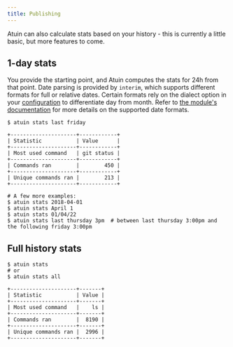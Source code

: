 ```yaml
---
title: Publishing
---
```


Atuin can also calculate stats based on your history - this is currently a
little basic, but more features to come.

## 1-day stats

You provide the starting point, and Atuin computes the stats for 24h from that point.
Date parsing is provided by `interim`, which supports different formats
for full or relative dates. Certain formats rely on the dialect option in your
[configuration](/configuration/config.md#dialect) to differentiate day from month.
Refer to [the module's documentation](https://docs.rs/interim/0.1.0/interim/#supported-formats) for more details on the supported date formats.

```
$ atuin stats last friday

+---------------------+------------+
| Statistic           | Value      |
+---------------------+------------+
| Most used command   | git status |
+---------------------+------------+
| Commands ran        |        450 |
+---------------------+------------+
| Unique commands ran |        213 |
+---------------------+------------+

# A few more examples:
$ atuin stats 2018-04-01
$ atuin stats April 1
$ atuin stats 01/04/22
$ atuin stats last thursday 3pm  # between last thursday 3:00pm and the following friday 3:00pm
```

## Full history stats

```
$ atuin stats
# or
$ atuin stats all

+---------------------+-------+
| Statistic           | Value |
+---------------------+-------+
| Most used command   |    ls |
+---------------------+-------+
| Commands ran        |  8190 |
+---------------------+-------+
| Unique commands ran |  2996 |
+---------------------+-------+
```
